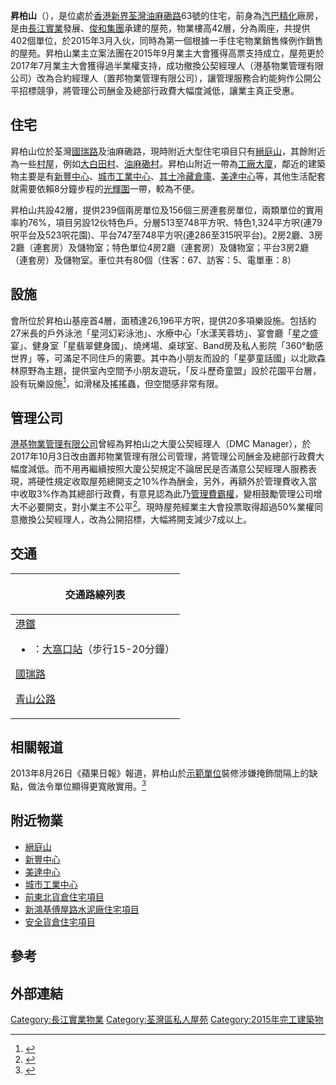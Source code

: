 {{Infobox_housinghk 
| name = 昇柏山<br>The Rise
| logo= [[File:The_Rise.png|200px]]
| photo= The Rise (full view and sky blue version).JPG
| phototitle=
| address= {{HK}}[[新界|新界]][[荃灣|荃灣]][[油麻磡路|油麻磡路]]63號
| developer= [[長江實業|長江實業]]
| use = 住宅
| blocknumber = 2
| floornumber = 1至49樓，不包括4,13,14,24,34,44樓，23樓為庇護層
| yearofcompletion = 2015年
| former = 汽巴精化廠房
| facilities = 住客會所、停車場
| website = http://www.therise.com.hk
}}
'''昇柏山'''（{{lang-en|'''The Rise'''}}），是位處於[[香港|香港]][[新界|新界]][[荃灣|荃灣]][[油麻磡路|油麻磡路]]63號的住宅，前身為[[汽巴精化|汽巴精化]]廠房，是由[[長江實業|長江實業]]發展、[[俊和集團|俊和集團]]承建的屋苑，物業樓高42層，分為兩座，共提供402個單位，於2015年3月入伙，同時為第一個根據一手住宅物業銷售條例作銷售的屋苑。昇柏山業主立案法團在2015年9月業主大會獲得高票支持成立，屋苑更於2017年7月業主大會獲得過半業權支持，成功撤換公契經理人（港基物業管理有限公司）改為合約經理人（置邦物業管理有限公司），讓管理服務合約能夠作公開公平招標競爭，將管理公司酬金及總部行政費大幅度減低，讓業主真正受惠。

== 住宅 ==
昇柏山位於荃灣[[國瑞路|國瑞路]]及油麻磡路，現時附近大型住宅項目只有[[縉庭山|縉庭山]]，其餘附近為一些[[村屋|村屋]]，例如[[大白田村|大白田村]]、[[油麻磡村|油麻磡村]]。昇柏山附近一帶為[[工廠大廈|工廠大廈]]，鄰近的建築物主要是有[[新豐中心|新豐中心]]、[[城市工業中心|城市工業中心]]、[[其士冷藏倉庫|其士冷藏倉庫]]、[[美達中心|美達中心]]等，其他生活配套就需要依賴8分鐘步程的[[光輝圍|光輝圍]]一帶，較為不便。

昇柏山共設42層，提供239個兩房單位及156個三房連套房單位，兩類單位的實用率約76%，項目另設12伙特色戶。分層513至748平方呎、特色1,324平方呎(連79呎平台及523呎花園)、平台747至748平方呎(連286至315呎平台)。2房2廳、3房2廳（連套房）及儲物室；特色單位4房2廳（連套房）及儲物室；平台3房2廳（連套房）及儲物室。車位共有80個（住客：67、訪客：5、電單車：8）

==設施==
會所位於昇柏山基座首4層，面積達26,196平方呎，提供20多項樂設施。包括約27米長的戶外泳池「星河幻彩泳池」、水療中心「水漾芙蓉坊」、宴會廳「星之盛宴」、健身室「星翡翠健身國」、燒烤場、桌球室、Band房及私人影院「360°動感世界」等，可滿足不同住戶的需要。其中為小朋友而設的「星夢童話國」以北歐森林原野為主題，提供室內空間予小朋友遊玩，「反斗歷奇童盟」設於花園平台層，設有玩樂設施<ref>{{cite news|title=CASA：昇柏山全方位玩樂|url=http://the-sun.on.cc/cnt/finance/20150718/00436_011.html|accessdate=2017-06-21|publisher=東方日報|date=2015-07-18|archive-date=2015-07-20|archive-url=https://web.archive.org/web/20150720163230/http://the-sun.on.cc/cnt/finance/20150718/00436_011.html|dead-url=no}}</ref>，如滑梯及搖搖蟲，但空間感非常有限。

==管理公司==
[[港基物業管理有限公司|港基物業管理有限公司]]曾經為昇柏山之大廈公契經理人（DMC Manager），於2017年10月3日改由置邦物業管理有限公司管理，將管理公司酬金及總部行政費大幅度減低。而不用再繼續按照大廈公契規定不論居民是否滿意公契經理人服務表現，將硬性規定收取屋苑總開支之10%作為酬金，另外，再額外於管理費收入當中收取3%作為其總部行政費，有意見認為此乃[[管理費霸權|管理費霸權]]，變相鼓勵管理公司增大不必要開支，對小業主不公平<ref>{{cite web|url=https://hk.news.yahoo.com/blogs/audreytanya/%E7%AE%A1%E7%90%86%E8%B2%BB%E9%9C%B8%E6%AC%8A-020919794.html|title=管理費霸權|archive-url=https://web.archive.org/web/20170731121545/https://hk.news.yahoo.com/blogs/audreytanya/%E7%AE%A1%E7%90%86%E8%B2%BB%E9%9C%B8%E6%AC%8A-020919794.html|archive-date=2017-07-31|date=2015-04-08|accessdate=2019-04-15|author1=譚文豪|author2=余若薇|work=飛法公民（通過雅虎新聞）|language=zh-hk|dead-url=yes}}</ref>。現時屋苑經業主大會投票取得超過50%業權同意撤換公契經理人，改為公開招標，大幅將開支減少7成以上。

== 交通 ==
{| class="mw-collapsible mw-collapsed wikitable" style="background:white; margin: 0 auto; width: auto;" 
! 交通路線列表
|-
|
;[[港鐵|港鐵]]
*{{港鐵路線標誌|TWL}}：[[大窩口站|大窩口站]]（步行15-20分鐘）

;[[國瑞路|國瑞路]]
{{九龍新界巴士簡單列表|32M|36|235}}
{{新界專線小巴簡單列表|83A|86|86A}}

;[[青山公路|青山公路]]
{{九龍新界巴士簡單列表|30|31|38A|40|42C|48X|57M|58M|59A|61M|67M|69M|69P|73D|73X|260C|265M|269A|269M|269P|278A|278X|290|290A|290B|290X|848|N252|N260|N269|N290}}
{{大嶼山巴士簡單列表|A32|E32|E32A|NA32}}
|}

==相關報道==
2013年8月26日《蘋果日報》報道，昇柏山於[[示範單位|示範單位]]裝修涉嫌掩飾間隔上的缺點，做法令單位顯得更寬敞實用。<ref>{{Cite web |url=http://hk.apple.nextmedia.com/financeestate/art/20130826/18395158 |title=昇柏山示範單位 3招掩眼法 拆牆擴空 窗簾遮醜 拆棺材房 |accessdate=2015-02-27 |archive-date=2015-02-27 |archive-url=https://web.archive.org/web/20150227113417/http://hk.apple.nextmedia.com/financeestate/art/20130826/18395158 |dead-url=no }}</ref>

== 附近物業 ==
* [[縉庭山|縉庭山]]
* [[新豐中心|新豐中心]]
* [[美達中心|美達中心]]
* [[城市工業中心|城市工業中心]]
* [[前東北貨倉住宅項目|前東北貨倉住宅項目]]
* [[新鴻基傅屋路水泥廠住宅項目|新鴻基傅屋路水泥廠住宅項目]]
* [[安全貨倉住宅項目|安全貨倉住宅項目]]

==參考==
{{reflist}}

==外部連結==
{{official website|www.therise.com.hk}}

{{長江集團}}

[[Category:長江實業物業|Category:長江實業物業]]
[[Category:荃灣區私人屋苑|Category:荃灣區私人屋苑]]
[[Category:2015年完工建築物|Category:2015年完工建築物]]